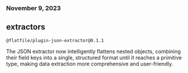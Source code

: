 ### November 9, 2023

## extractors

`@flatfile/plugin-json-extractor@0.1.1`

The JSON extractor now intelligently flattens nested objects, combining their field keys into a single, structured format until it reaches a primitive type, making data extraction more comprehensive and user-friendly.
